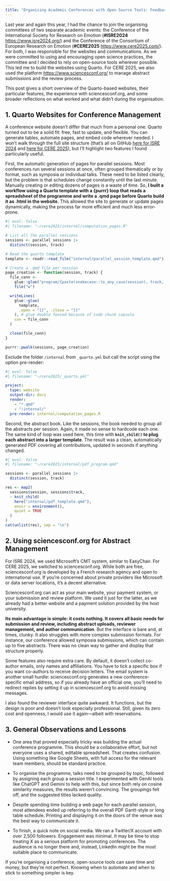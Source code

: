 ```yaml
---
title: "Organising Academic Conferences with Open Source Tools: Feedback and Reflections"
---
```


Last year and again this year, I had the chance to join the organising committees of two separate academic events: the Conference of the International Society for Research on Emotion (**#ISRE2024** <https://www.isre2024.org/>) and the Conference of the Consortium of European Research on Emotion (**#CERE2025** <https://www.cere2025.com/>). For both, I was responsible for the websites and communications. As we were committed to using and encouraging open science practices, the committee and I decided to rely on open-source tools wherever possible. This led me to build the websites using Quarto. For CERE 2025, we also used the platform <https://www.sciencesconf.org/> to manage abstract submissions and the review process.

This post gives a short overview of the Quarto-based websites, their particular features, the experience with sciencesconf.org, and some broader reflections on what worked and what didn’t during the organisation.

## 1.	Quarto Websites for Conference Management

A conference website doesn’t differ that much from a personal one. Quarto turned out to be a solid fit: free, fast to update, and flexible. You can generate tables, automate pages, and embed code wherever needed. I won’t walk through the full site structure (that’s all on GitHub [here for ISRE 2024](https://github.com/garymckeown/ISRE24) and [here for CERE 2025](https://github.com/damien-dupre/cere2025)), but I’ll highlight two features I found particularly useful.

First, the automatic generation of pages for parallel sessions. Most conferences run several sessions at once, often grouped thematically or by format, such as symposia or individual talks. These need to be listed clearly, but the problem is that schedules change constantly until the last minute. Manually creating or editing dozens of pages is a waste of time. So, **I built a workflow using a Quarto template with a {purrr} loop that reads a spreadsheet of the programme and write a .qmd page before Quarto build it as .html in the website**. This allowed the site to generate or update pages dynamically, making the process far more efficient and much less error-prone.

```r
#| eval: false
#| filename: "~/cere2025/internal/computation_pages.R"

# List all the parallel sessions
sessions <- parallel_sessions |>
  distinct(session, track)

# Read the quarto template
template <- readr::read_file("internal/parallel_session_template.qmd")

# Create a .qmd file per session
page_creation <- function(session, track) {
  file_conn <-
    glue::glue("program/{paste(snakecase::to_any_case(session), track, sep = '_')}.qmd") |>
    file("w")

  writeLines(
    glue::glue(
      template,
      .open = "{{", .close = "}}"
    ), # glue double fenced because of code chunk capsule
    con = file_conn
  )

  close(file_conn)
}

purrr::pwalk(sessions, page_creation)
```

::: {.callout-caution}
Exclude the folder `/internal` from `_quarto.yml` but call the script using the option pre-render:

```yml
#| eval: false
#| filename: "~/cere2025/_quarto.yml"

project:
  type: website
  output-dir: docs
  render:
    - "*.qmd"
    - "!internal/"
  pre-render: internal/computation_pages.R

```
:::

Second, the abstract book. Like the sessions, the book needed to group all the abstracts per session. Again, it made no sense to hardcode each one. The same kind of loop was used here, this time with **`knit_child()` to plug each abstract into a larger template**. The result was a clean, automatically generated PDF covering all contributions, updated in seconds if anything changed.

```r
#| eval: false
#| filename: "~/cere2025/internal/pdf_program.qmd"

sessions <- parallel_sessions |>
  distinct(session, track)

res <- map2(
  sessions$session, sessions$track,
  ~ knit_child(
    here("internal/pdf_template.qmd"),
    envir = environment(),
    quiet = TRUE
  )
)
cat(unlist(res), sep = "\n")
```

## 2.	Using sciencesconf.org for Abstract Management

For ISRE 2024, we used Microsoft’s CMT system, similar to EasyChair. For CERE 2025, we switched to sciencesconf.org. While both are free, sciencesconf.org is developed by a French research agency and open to international use. If you’re concerned about private providers like Microsoft or data server locations, it’s a decent alternative.

Sciencesconf.org can act as your main website, your payment system, or your submission and review platform. We used it just for the latter, as we already had a better website and a payment solution provided by the host university.

**Its main advantage is simple: it costs nothing. It covers all basic needs for submission and review, including abstract uploads, reviewer management, and author communication**. But the interface is bare and, at times, clunky. It also struggles with more complex submission formats. For instance, our conference allowed symposia submissions, which can contain up to five abstracts. There was no clean way to gather and display that structure properly.

Some features also require extra care. By default, it doesn’t collect co-author emails, only names and affiliations. You have to tick a specific box if you want co-authors to receive decision letters. The email system is another small hurdle: sciencesconf.org generates a new conference-specific email address, so if you already have an official one, you’ll need to redirect replies by setting it up in sciencesconf.org to avoid missing messages.

I also found the reviewer interface quite awkward. It functions, but the design is poor and doesn’t look especially professional. Still, given its zero cost and openness, I would use it again—albeit with reservations.

## 3.	General Observations and Lessons

- One area that proved especially tricky was building the actual conference programme. This should be a collaborative effort, but not everyone uses a shared, editable spreadsheet. That creates confusion. Using something like Google Sheets, with full access for the relevant team members, should be standard practice.

- To organise the programme, talks need to be grouped by topic, followed by assigning each group a session title. I experimented with GenAI tools like ChatGPT and Gemini to help with this, but since both rely on cosine similarity measures, the results weren’t convincing. The groupings felt off, and the suggested titles lacked quality.

- Despite spending time building a web page for each parallel session, most attendees ended up referring to the overall PDF Gantt-style or long table schedule. Printing and displaying it on the doors of the venue was the best way to communicate it.

- To finish, a quick note on social media. We ran a Twitter/X account with over 2,500 followers. Engagement was minimal. It may be time to stop treating X as a serious platform for promoting conferences. The audience is no longer there and, instead, LinkedIn might be the most suitable place to communicate.

If you’re organising a conference, open-source tools can save time and money, but they’re not perfect. Knowing when to automate and when to stick to something simpler is key.
